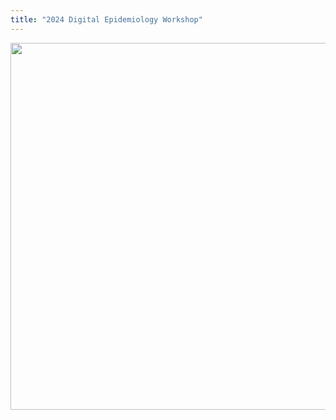 ```yaml
---
title: "2024 Digital Epidemiology Workshop"
---
```


![](images/Workshop_Logo_Final.gif){fig-align="center" width="587"}
